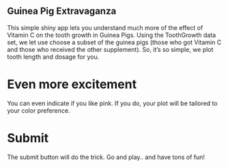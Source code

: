 ## Guinea Pig Extravaganza

This simple shiny app lets you understand much more of the effect of Vitamin C on the tooth growth in Guinea Pigs. Using the ToothGrowth data set, we let use choose a subset of the guinea pigs (those who got Vitamin C and those who received the other supplement). So, it's so simple, we plot tooth length and dosage for you.

# Even more excitement

You can even indicate if you like pink. If you do, your plot will be tailored to your color preference.

# Submit

The submit button will do the trick. Go and play.. and have tons of fun! 